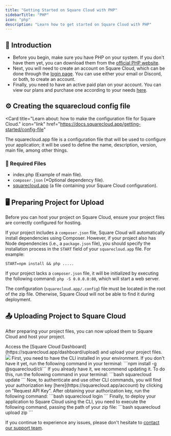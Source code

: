 ```yaml
---
title: "Getting Started on Square Cloud with PHP"
sidebarTitle: "PHP"
icon: "php"
description: "Learn how to get started on Square Cloud with PHP"
---
```


## 🚀 Introduction

- Before you begin, make sure you have PHP on your system. If you don't have them yet, you can download them from the [official PHP website](https://www.php.net/).
- Next, you will need to create an account on Square Cloud, which can be done through the [login page](https://squarecloud.app/login). You can use either your email or Discord, or both, to create an account.
- Finally, you need to have an active paid plan on your account. You can view our plans and purchase one according to your needs [here](https://squarecloud.app/plans).

## ⚙️ Creating the squarecloud config file

<Card
  title="Learn about: how to make the configuration file for Square Cloud."
  icon="link"
  href="https://docs.squarecloud.app/getting-started/config-file"
>
  The squarecloud.app file is a configuration file that will be used to
  configure your application; it will be used to define the name, description,
  version, main file, among other things.
</Card>

### 📄 Required Files
- index.php (Example of main file).
- `composer.json` (*Optional dependency file).
- [squarecloud.app](/getting-started/config-file) (a file containing your Square Cloud configuration).

## 🖥️ Preparing Project for Upload

Before you can host your project on Square Cloud, ensure your project files are correctly configured for hosting.

If your project includes a `composer.json` file, Square Cloud will automatically install dependencies using Composer. However, if your project also has Node dependencies (i.e., a `package.json` file), you should specify the installation process in the `START` field of your `squarecloud.app` file. For example:

```plaintext
START=npm install && php .....
```
If your project lacks a `composer.json` file, it will be initialized by executing the following command: `php -S 0.0.0.0:80`, which will start a web server.

<Warning>The configuration (`squarecloud.app/.config`) file must be located in the root of the zip file. Otherwise, Square Cloud will not be able to find it during deployment.</Warning>

## 📤 Uploading Project to Square Cloud

After preparing your project files, you can now upload them to Square Cloud and host your project.

<Tabs>
  <Tab title="Dashboard Upload">
    Access the [Square Cloud
    Dashboard](https://squarecloud.app/dashboard/upload) and upload your project
    files.
    <Frame>
      <img src="/images/uploading.gif" style={{ borderRadius: "0.2rem" }} />
    </Frame>
  </Tab>
  <Tab title="CLI Upload">
    <Steps>
      <Step title="First Step">
        First, you need to have the CLI installed in your environment. If you
        don't have it yet, run the following command in your terminal: ```npm install -g @squarecloud/cli``` If you already have it, we
        recommend updating it. To do this, run the following command in your
        terminal: 
        ```bash 
        squarecloud update
        ```
      </Step>
      <Step title="Second Step">
        Now, to authenticate and use other CLI commands, you will find your
        authorization key [here](https://squarecloud.app/account) by clicking on
        "Request API Key". After obtaining your authorization key, run the
        following command: 
        ```bash 
        squarecloud login
        ```
      </Step>
      <Step title="Third Step">
        Finally, to deploy your application to Square Cloud using the CLI, you
        need to execute the following command, passing the path of your zip
        file: 
        ```bash 
        squarecloud upload zip
        ```
      </Step>
    </Steps>
  </Tab>
</Tabs>

If you continue to experience any issues, please don't hesitate to [contact our support team](/company/support).